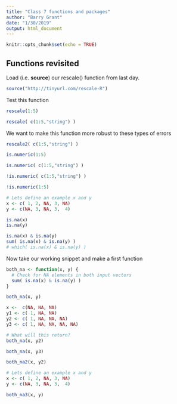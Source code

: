 ```yaml
---
title: "Class 7 functions and packages"
author: "Barry Grant"
date: "1/30/2019"
output: html_document
---
```


```r
knitr::opts_chunk$set(echo = TRUE)
```

## Functions revisited

Load (i.e. **source**) our rescale() function from last day.

```r
source("http://tinyurl.com/rescale-R")
```

Test this function

```r
rescale(1:5)
```

```r
rescale( c(1:5,"string") )
```

We want to make this function more robust to these types of errors

```r
rescale2( c(1:5,"string") )
```

```r
is.numeric(1:5)
```

```r
is.numeric( c(1:5,"string") )
```

```r
!is.numeric( c(1:5,"string") )
```

```r
!is.numeric(1:5)
```


```r
# Lets define an example x and y
x <- c( 1, 2, NA, 3, NA)
y <- c(NA, 3, NA, 3,  4)
```


```r
is.na(x)
is.na(y)

is.na(x) & is.na(y)
sum( is.na(x) & is.na(y) )
# which( is.na(x) & is.na(y) )
```

Now take our working snippet and make a first function

```r
both_na <- function(x, y) {
  # Check for NA elements in both input vectors
  sum( is.na(x) & is.na(y) )
}
```


```r
both_na(x, y)
```

```r
x <-  c(NA, NA, NA)
y1 <- c( 1, NA, NA)
y2 <- c( 1, NA, NA, NA)
y3 <- c( 1, NA, NA, NA, NA)
```

```r
# What will this return?
both_na(x, y2)
```


```r
both_na(x, y3)
```

```r
both_na2(x, y2)
```

```r
# Lets define an example x and y
x <- c( 1, 2, NA, 3, NA)
y <- c(NA, 3, NA, 3,  4)

both_na3(x, y)
```


